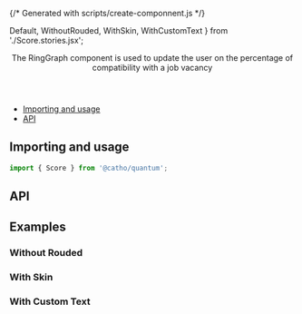 {/* Generated with scripts/create-componnent.js */}


  Default,
  WithoutRouded,
  WithSkin,
  WithCustomText
} from './Score.stories.jsx';

<Meta title="RingGraph/Score" component={Score}  />

<Header title="Score">
  The RingGraph component is used to update the user on the percentage of compatibility with a job vacancy
</Header>

- [Importing and usage](#importing)
- [API](#api)

## <a id="importing"></a>Importing and usage

```js
import { Score } from '@catho/quantum';
```

<Canvas>
  <Story of={Default} />
</Canvas>

## <a id="api"></a>API

<ArgsTable of={Score} />

## <a id="examples"></a>Examples

### Without Rouded

<Canvas>
  <Story of={WithoutRouded} />
</Canvas>

### With Skin

<Canvas>
  <Story of={WithSkin} />
</Canvas>

### With Custom Text

<Canvas>
  <Story of={WithCustomText} />
</Canvas>